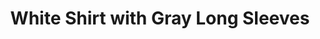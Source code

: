---
title: "White Shirt with Gray Long Sleeves"
subtitle: ""
creator: ""
categories: ["clothes"]
featuredImage: "../src/assets/images/item/clothes/DSC02906.png"
views: ["../src/assets/images/item/clothes/DSC02906.png"]
nextItem: []
---